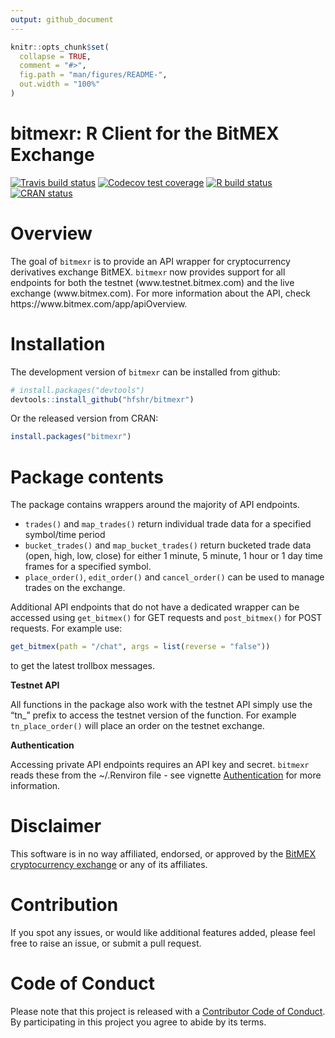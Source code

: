 ```yaml
---
output: github_document
---
```


```r
knitr::opts_chunk$set(
  collapse = TRUE,
  comment = "#>",
  fig.path = "man/figures/README-",
  out.width = "100%"
)
```

# bitmexr: R Client for the BitMEX Exchange

<!-- badges: start -->
[![Travis build status](https://travis-ci.org/hfshr/bitmexr.svg?branch=master)](https://travis-ci.org/hfshr/bitmexr)
[![Codecov test coverage](https://codecov.io/gh/hfshr/bitmexr/branch/master/graph/badge.svg)](https://codecov.io/gh/hfshr/bitmexr?branch=master)
[![R build status](https://github.com/hfshr/bitmexr/workflows/R-CMD-check/badge.svg)](https://github.com/hfshr/bitmexr/actions)
[![CRAN status](https://www.r-pkg.org/badges/version/bitmexr)](https://CRAN.R-project.org/package=bitmexr)
<!-- badges: end -->

# Overview

The goal of `bitmexr` is to provide an API wrapper for cryptocurrency derivatives exchange BitMEX. `bitmexr` now provides support for all endpoints for both the testnet (www.testnet.bitmex.com) and the live exchange (www.bitmex.com). For more information about the API, check https://www.bitmex.com/app/apiOverview.

# Installation

The development version of `bitmexr` can be installed from github:

```r
# install.packages("devtools")
devtools::install_github("hfshr/bitmexr")
```

Or the released version from CRAN:

```r
install.packages("bitmexr")
```

# Package contents

The package contains wrappers around the majority of API endpoints.

- `trades()` and `map_trades()` return individual trade data for a specified symbol/time period
- `bucket_trades()` and `map_bucket_trades()` return bucketed trade data (open, high, low, close) for either 1 minute, 5 minute, 1 hour or 1 day time frames for a specified symbol.
- `place_order()`, `edit_order()` and `cancel_order()` can be used to manage trades on the exchange.

Additional API endpoints that do not have a dedicated wrapper can be accessed using `get_bitmex()` for GET requests and `post_bitmex()` for POST requests. For example use:

```r
get_bitmex(path = "/chat", args = list(reverse = "false"))

```

to get the latest trollbox messages.

**Testnet API**

All functions in the package also work with the testnet API simply use the "tn_" prefix to access the testnet version of the function. For example `tn_place_order()` will place an order on the testnet exchange.

**Authentication**

Accessing private API endpoints requires an API key and secret. `bitmexr` reads these from the ~/.Renviron file - see vignette [Authentication](https://hfshr.github.io/bitmexr/articles/authentication.html) for more information.

# Disclaimer

This software is in no way affiliated, endorsed, or approved by the
[BitMEX cryptocurrency exchange](https://www.bitmex.com) or any of its affiliates. 

# Contribution

If you spot any issues, or would like additional features added, please feel free to raise an issue, or submit a pull request.

# Code of Conduct

Please note that this project is released with a [Contributor Code of Conduct](https://hfshr.github.io/bitmexr/CODE_OF_CONDUCT.html). 
By participating in this project you agree to abide by its terms.




